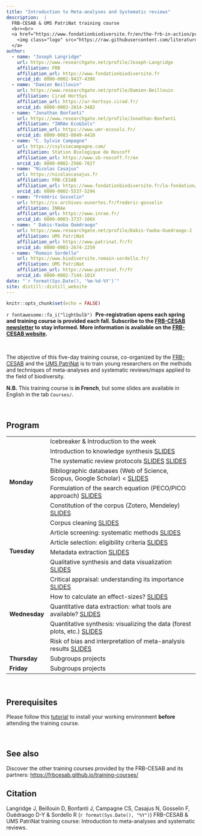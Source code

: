```yaml
---
title: "Introduction to Meta-analyses and Systematic reviews"
description:  |
  FRB-CESAB & UMS PatriNat training course
  <br><br>
  <a href="https://www.fondationbiodiversite.fr/en/the-frb-in-action/programs-and-projects/le-cesab/develop-skills/biodiversity-knowledge-synthesis-an-introduction-to-meta-analyses-and-systematic-reviews/">
    <img class="logo" src="https://raw.githubusercontent.com/literaturesynthesis/.github/main/profile/banner-literaturesynthesis_150dpi.png" style="width: 100%;" />
  </a>
author:
  - name: "Joseph Langridge"
    url: https://www.researchgate.net/profile/Joseph-Langridge
    affiliation: FRB
    affiliation_url: https://www.fondationbiodiversite.fr
    orcid_id: 0000-0002-9427-439X
  - name: "Damien Beillouin"
    url: https://www.researchgate.net/profile/Damien-Beillouin
    affiliation: Cirad HortSys
    affiliation_url: https://ur-hortsys.cirad.fr/
    orcid_id: 0000-0003-2014-3482
  - name: "Jonathan Bonfanti"
    url: https://www.researchgate.net/profile/Jonathan-Bonfanti
    affiliation: "INRAe Eco&Sols"
    affiliation_url: https://www.umr-ecosols.fr/
    orcid_id: 0000-0003-0049-4410
  - name: "C. Sylvie Campagne"
    url: https://csylviecampagne.com/
    affiliation: Station Biologique de Roscoff
    affiliation_url: https://www.sb-roscoff.fr/en
    orcid_id: 0000-0002-2566-7827
  - name: "Nicolas Casajus"
    url: https://nicolascasajus.fr
    affiliation: FRB-CESAB
    affiliation_url: https://www.fondationbiodiversite.fr/la-fondation/le-cesab/
    orcid_id: 0000-0002-5537-5294
  - name: "Frédéric Gosselin"
    url: https://cv.archives-ouvertes.fr/frederic-gosselin
    affiliation: INRAe
    affiliation_url: https://www.inrae.fr/
    orcid_id: 0000-0003-3737-106X
  - name: " Dakis-Yaoba Ouédraogo"
    url: https://www.researchgate.net/profile/Dakis-Yaoba-Ouedraogo-2
    affiliation: UMS PatriNat
    affiliation_url: https://www.patrinat.fr/fr
    orcid_id: 0000-0003-2674-2259
  - name: "Romain Sordello"
    url: https://www.biodiversite.romain-sordello.fr/
    affiliation: UMS PatriNat
    affiliation_url: https://www.patrinat.fr/fr
    orcid_id: 0000-0002-7144-101X
date: "`r format(Sys.Date(), '%m-%d-%Y')`"
site: distill::distill_website
---
```


```r
knitr::opts_chunk$set(echo = FALSE)
```


::: {.box-info}
`r fontawesome::fa_i("lightbulb")`&nbsp;
**Pre-registration opens each spring and training course is provided each fall. Subscribe to the [FRB-CESAB newsletter](https://www.fondationbiodiversite.fr/en/newsletter/) to stay informed. More information is available on the  [FRB-CESAB website](https://www.fondationbiodiversite.fr/en/the-frb-in-action/programs-and-projects/le-cesab/develop-skills/biodiversity-knowledge-synthesis-an-introduction-to-meta-analyses-and-systematic-reviews/).**
:::


<br />


The objective of this five-day training course, co-organized by the
[FRB-CESAB](https://www.fondationbiodiversite.fr/en/about-the-foundation/le-cesab/)
and the 
[UMS PatriNat](https://www.patrinat.fr/)
is to train young researchers on the methods and techniques of meta-analyses 
and systematic reviews/maps applied to the field of biodiversity.

**N.B.** This training course is **in French**, but some slides are available in English in the tab `Courses/`.



<br />



## Program



<table>
  
  <tr>
    <td rowspan="7">**Monday**</td>
    <td>Icebreaker & Introduction to the week</td>
  </tr>
  <tr>
    <td>Introduction to knowledge synthesis 
    <span class="btn">
    <a href="courses/1-Introduction.pdf">SLIDES</a>
    </span>
    </td>
  </tr>
  <tr>
    <td>The systematic review protocols 
    <span class="btn">
    <a href="courses/2-Stakeholders.pdf">SLIDES</a>
    </span>
    <span class="btn">
    <a href="courses/3-Protocol.pdf">SLIDES</a>
    </span>
    </td>
  </tr>
  <tr>
    <td>Bibliographic databases (Web of Science, Scopus, Google Scholar) 
    <<span class="btn">
    <a href="courses/4-SystematicMap.pdf">SLIDES</a>
    </span>
    </td>
  </tr>
  <tr>
    <td>Formulation of the search equation (PECO/PICO approach) 
    <span class="btn">
    <a href="courses/4-SystematicMap.pdf">SLIDES</a>
    </span>
    </td>
  </tr>
  <tr>
    <td>Constitution of the corpus (Zotero, Mendeley) 
    <span class="btn">
    <a href="https://literaturesynthesis.github.io/corpus-management/">SLIDES</a>
    </span>
    </td>
  </tr>
  <tr>
    <td>Corpus cleaning 
    <span class="btn">
    <a href="courses/4-SystematicMap.pdf">SLIDES</a>
    </span>
    </td>
  </tr>
  
  <tr>
    <td rowspan="4">**Tuesday**</td>
    <td>Article screening: systematic methods 
    <span class="btn">
    <a href="courses/7-Reporting.pdf">SLIDES</a>
    </span>
    </td>
  </tr>
  <tr>
    <td>Article selection: eligibility criteria 
    <span class="btn"><a href="courses/8-SearchingPDF.pdf">SLIDES</a>
    </span>
    </td>
  </tr>
  <tr>
    <td>Metadata extraction 
    <span class="btn">
    <a href="courses/9-Metacoding.pdf">SLIDES</a>
    </span>
    </td>
  </tr>
  <tr>
    <td>Qualitative synthesis and data visualization 
    <span class="btn">
    <a href="courses/10-Dataviz.pdf">SLIDES</a>
    </span>
    </td>
  </tr>
  
  <tr>
    <td rowspan="5">**Wednesday**</td>
    <td>Critical appraisal: understanding its importance 
    <span class="btn">
    <a href="courses/11-CriticalAnalysis.pdf">SLIDES</a>
    </span>
    </td>
  </tr>
  <tr>
    <td>How to calculate an effect-sizes? 
    <span class="btn">
    <a href="courses/12-EffectSizes.pdf">SLIDES</a>
    </span>
    </td>
  </tr>
  <tr>
    <td>Quantitative data extraction: what tools are available? 
    <span class="btn">
    <a href="courses/13-DataExtraction.pdf">SLIDES</a>
    </span>
    </td>
  </tr>
  <tr>
    <td>Quantitative synthesis: visualizing the data (forest plots, etc.) 
    <span class="btn">
    <a href="courses/13-DataExtraction.pdf">SLIDES</a>
    </span>
    </td>
  </tr>
  <tr>
    <td>Risk of bias and interpretation of meta-analysis results 
    <span class="btn">
    <a href="courses/14-BiasRisk.pdf">SLIDES</a>
    </span>
    </td>
  </tr>
  
  <tr>
    <td>**Thursday**</td>
    <td>Subgroups projects</td>
  </tr>
  
  <tr>
    <td>**Friday**</td>
    <td>Subgroups projects</td>
  </tr>
  
</table>




<br/>



## Prerequisites

Please follow this [tutorial](https://frbcesab.github.io/training-courses/installation.html) to install your working environment **before** attending the training course.


<br/>



## See also


Discover the other training courses provided by the FRB-CESAB and its partners: <https://frbcesab.github.io/training-courses/>



## Citation {.appendix}

Langridge J, Beillouin D, Bonfanti J, Campagne CS, Casajus N, Gosselin F, Ouédraogo D-Y & Sordello R (`r format(Sys.Date(), "%Y")`) 
FRB-CESAB & UMS PatriNat training course: Introduction to meta-analyses and systematic reviews. 

